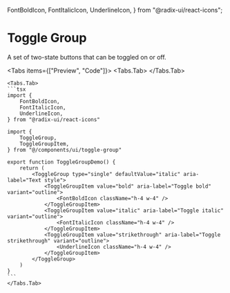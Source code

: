   FontBoldIcon,
  FontItalicIcon,
  UnderlineIcon,
} from "@radix-ui/react-icons";


# Toggle Group

A set of two-state buttons that can be toggled on or off.

<Tabs items={["Preview", "Code"]}>
    <Tabs.Tab>
        <ComponentPreview>
            <ToggleGroup type="single" defaultValue="italic" aria-label="Text style">
                <ToggleGroupItem value="bold" aria-label="Toggle bold" variant="outline">
                    <FontBoldIcon className="h-4 w-4" />
                </ToggleGroupItem>
                <ToggleGroupItem value="italic" aria-label="Toggle italic" variant="outline">
                    <FontItalicIcon className="h-4 w-4" />
                </ToggleGroupItem>
                <ToggleGroupItem value="strikethrough" aria-label="Toggle strikethrough" variant="outline">
                    <UnderlineIcon className="h-4 w-4" />
                </ToggleGroupItem>
            </ToggleGroup>
        </ComponentPreview>
    </Tabs.Tab>

    <Tabs.Tab>
    ```tsx
    import {
        FontBoldIcon,
        FontItalicIcon,
        UnderlineIcon,
    } from "@radix-ui/react-icons"

    import {
        ToggleGroup,
        ToggleGroupItem,
    } from "@/components/ui/toggle-group"

    export function ToggleGroupDemo() {
        return (
            <ToggleGroup type="single" defaultValue="italic" aria-label="Text style">
                <ToggleGroupItem value="bold" aria-label="Toggle bold" variant="outline">
                    <FontBoldIcon className="h-4 w-4" />
                </ToggleGroupItem>
                <ToggleGroupItem value="italic" aria-label="Toggle italic" variant="outline">
                    <FontItalicIcon className="h-4 w-4" />
                </ToggleGroupItem>
                <ToggleGroupItem value="strikethrough" aria-label="Toggle strikethrough" variant="outline">
                    <UnderlineIcon className="h-4 w-4" />
                </ToggleGroupItem>
            </ToggleGroup>
        )
    }
    ```
    </Tabs.Tab>

</Tabs>
